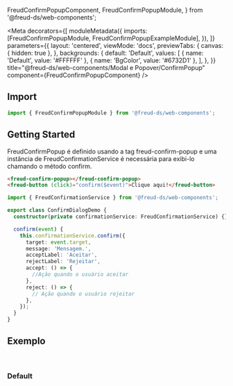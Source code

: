   FreudConfirmPopupComponent,
  FreudConfirmPopupModule,
} from '@freud-ds/web-components';

<Meta
  decorators={[
    moduleMetadata({
      imports: [FreudConfirmPopupModule, FreudConfirmPopupExampleModule],
    }),
  ]}
  parameters={{
    layout: 'centered',
    viewMode: 'docs',
    previewTabs: {
      canvas: { hidden: true },
    },
    backgrounds: {
      default: 'Default',
      values: [
        { name: 'Default', value: '#FFFFFF' },
        { name: 'BgColor', value: '#6732D1' },
      ],
    },
  }}
  title="@freud-ds/web-components/Modal e Popover/ConfirmPopup"
  component={FreudConfirmPopupComponent}
/>

<FreudHeaderComponent
  title="ConfirmPopup"
  description="Exibe uma sobreposição de confirmação exibida relativamente ao seu destino."
/>

## <a id="importing"></a>Import

```ts
import { FreudConfirmPopupModule } from '@freud-ds/web-components';
```

## Getting Started

FreudConfirmPopup é definido usando a tag freud-confirm-popup e uma instância de FreudConfirmationService é necessária para exibi-lo chamando o método confirm.

```html
<freud-confirm-popup></freud-confirm-popup>
<freud-button (click)="confirm($event)">Clique aqui!</freud-button>
```

```ts
import { FreudConfirmationService } from '@freud-ds/web-components';

export class ConfirmDialogDemo {
  constructor(private confirmationService: FreudConfirmationService) {}

  confirm(event) {
    this.confirmationService.confirm({
      target: event.target,
      message: 'Mensagem.',
      acceptLabel: 'Aceitar',
      rejectLabel: 'Rejeitar',
      accept: () => {
        //Ação quando o usuário aceitar
      },
      reject: () => {
        // Ação quando o usuário rejeitar
      },
    });
  }
}
```

## <a id="exemplos"></a>Exemplo

<br />

### Default

<Canvas>
  <Story story={Default} />
</Canvas>
